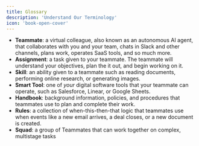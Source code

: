 ```yaml
---
title: Glossary
description: 'Understand Our Terminology'
icon: 'book-open-cover'
---
```


- **Teammate**: a virtual colleague, also known as an autonomous AI agent, that collaborates with you and your team, chats in Slack and other channels, plans work, operates SaaS tools, and so much more.
- **Assignment**: a task given to your teammate. The teammate will understand your objectives, plan the it out, and begin working on it.
- **Skill**: an ability given to a teammate such as reading documents, performing online research, or generating images.
- **Smart Tool**: one of _your_ digital software tools that your teammate can operate, such as Salesforce, Linear, or Google Sheets.
- **Handbook**: background information, policies, and procedures that teammates use to plan and complete their work.
- **Rules**: a collection of when-this-then-that logic that teammates use when events like a new email arrives, a deal closes, or a new document is created.
- **Squad**: a group of Teammates that can work together on complex, multistage tasks

